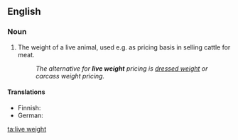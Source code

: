 ==English==

===Noun===
{{en-noun|sg=[[live]] [[weight]]|-}}

# The weight of a live animal, used e.g. as pricing basis in selling cattle for meat.
#:''The alternative for '''live weight''' pricing is [[dressed weight]] or carcass weight pricing.''

====Translations====
{{top}}
* Finnish: {{t-|fi|elopaino}}
* German: {{t|de|Lebendgewicht|n}}
{{bottom}}

[[ta:live weight]]
